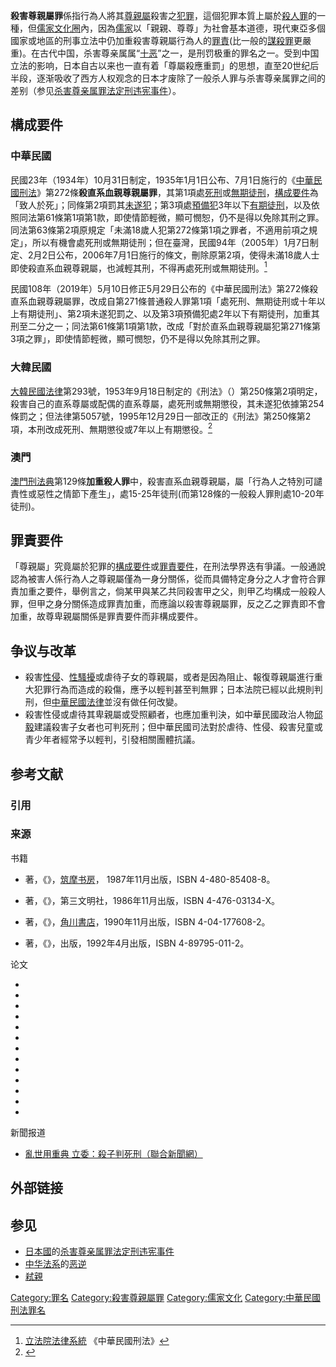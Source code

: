 {{Legal}}
{{wwv}}
{{refimprove|time=2019-04-22}}
'''殺害尊親屬罪'''係指行為人將其[[尊親屬|尊親屬]]殺害之[[犯罪|犯罪]]，這個犯罪本質上屬於[[殺人罪|殺人罪]]的一種，但[[儒家|儒家]][[文化圈|文化圈]]內，因為[[儒家|儒家]]以「親親、尊尊」为社會基本道德，現代東亞多個國家或地區的刑事立法中仍加重殺害尊親屬行為人的[[罪責|罪責]](比一般的[[謀殺罪|謀殺罪]]更嚴重)。在古代中国，杀害尊亲属属“[[十惡_(法律)|十恶]]”之一，是刑罚极重的罪名之一。受到中国立法的影响，日本自古以来也一直有着「尊屬殺應重罰」的思想，直至20世纪后半段，逐渐吸收了西方人权观念的日本才废除了一般杀人罪与杀害尊亲属罪之间的差别（参见[[杀害尊亲属罪法定刑违宪事件|杀害尊亲属罪法定刑违宪事件]]）。{{fact|在受[[普通法|普通法]]影響的[[香港|香港]]，這種差別亦以[[判例|判例]]方式實現，針對尊親屬的殺害行為會視為「謀殺」而依例判處[[終身監禁|終身監禁]]，然而針對幼親屬的殺害行為，則會視作「[[誤殺|誤殺]]」，而判以較輕刑罰。|2020-02-21}}

==構成要件==
===中華民國===
{{Wikisourceshas|中華民國刑法 (民國23年立法24年公布)|中華民國刑法 (民國94年)|中華民國刑法 (民國108年5月10日立法29日公布)}}
{{Wikibooks|中華民國法律註解/中華民國刑法/第61條}}{{Wikibooks|中華民國法律註解/中華民國刑法/第63條}}{{Wikibooks|中華民國法律註解/中華民國刑法/第272條}}
民國23年（1934年）10月31日制定，1935年1月1日公布、7月1日施行的《[[中華民國刑法|中華民國刑法]]》第272條'''殺直系血親尊親屬罪'''，其第1項處[[中華民國死刑制度|死刑]]或[[無期徒刑|無期徒刑]]，[[構成要件|構成要件]]為「致人於死」；同條第2項罰其[[未遂犯|未遂犯]]；第3項處[[預備犯|預備犯]]3年以下[[有期徒刑|有期徒刑]]，以及依照同法第61條第1項第1款，即使情節輕微，顯可憫恕，仍不是得以免除其刑之罪。同法第63條第2項原規定「未滿18歲人犯第272條第1項之罪者，不適用前項之規定」，所以有機會處死刑或無期徒刑；但在臺灣，民國94年（2005年）1月7日制定、2月2日公布，2006年7月1日施行的條文，刪除原第2項，使得未滿18歲人士即使殺直系血親尊親屬，也減輕其刑，不得再處死刑或無期徒刑。<ref>[http://lis.ly.gov.tw/lglawc/lglawkm 立法院法律系統] {{Wayback|url=http://lis.ly.gov.tw/lglawc/lglawkm |date=20170606205125 }}《中華民國刑法》</ref>

民國108年（2019年）5月10日修正5月29日公布的《中華民國刑法》第272條殺直系血親尊親屬罪，改成自第271條普通殺人罪第1項「處死刑、無期徒刑或十年以上有期徒刑」、第2項未遂犯罰之、以及第3項預備犯處2年以下有期徒刑，加重其刑至二分之一；同法第61條第1項第1款，改成「對於直系血親尊親屬犯第271條第3項之罪」，即使情節輕微，顯可憫恕，仍不是得以免除其刑之罪。

===大韓民國===
[[大韓民國法律|大韓民國法律]]第293號，1953年9月18日制定的《刑法》（{{朝|諺=형법|漢=刑法|羅=hyeongbeop}}）第250條第2項明定，殺害自己的直系尊屬或配偶的直系尊屬，處死刑或無期懲役，其未遂犯依據第254條罰之；但法律第5057號，1995年12月29日一部改正的《刑法》第250條第2項，本刑改成死刑、無期懲役或7年以上有期懲役。<ref>{{Cite web |url=http://www.law.go.kr/%EB%B2%95%EB%A0%B9/%ED%98%95%EB%B2%95 |title=韓國法律官網的《刑法》 |access-date=2021-05-31 |archive-date=2021-03-16 |archive-url=https://web.archive.org/web/20210316115001/http://www.law.go.kr/%EB%B2%95%EB%A0%B9/%ED%98%95%EB%B2%95 |dead-url=no }}</ref>
===澳門===
[[澳門刑法典|澳門刑法典]]第129條'''加重殺人罪'''中，殺害直系血親尊親屬，屬「行為人之特別可譴責性或惡性之情節下產生」，處15-25年徒刑(而第128條的一般殺人罪則處10-20年徒刑)。

== 罪責要件 ==
「尊親屬」究竟屬於犯罪的[[構成要件|構成要件]]或[[罪責要件|罪責要件]]，在刑法學界迭有爭議。一般通說認為被害人係行為人之尊親屬僅為一身分關係，從而具備特定身分之人才會符合罪責加重之要件，舉例言之，倘某甲與某乙共同殺害甲之父，則甲乙均構成一般殺人罪，但甲之身分關係造成罪責加重，而應論以殺害尊親屬罪，反之乙之罪責即不會加重，故尊卑親屬關係是罪責要件而非構成要件。

== 争议与改革 ==
* 殺害[[性侵|性侵]]、[[性騷擾|性騷擾]]或虐待子女的尊親屬，或者是因為阻止、報復尊親屬進行重大犯罪行為而造成的殺傷，應予以輕判甚至判無罪；日本法院已經以此規則判刑，但[[中華民國法律|中華民國法律]]並沒有做任何改變。
* 殺害性侵或虐待其卑親屬或受照顧者，也應加重判決，如中華民國政治人物[[邱毅|邱毅]]建議殺害子女者也可判死刑；但中華民國司法對於虐待、性侵、殺害兒童或青少年者經常予以輕判，引發相關團體抗議。

== 参考文献 ==
=== 引用 ===
{{Reflist|2}}

=== 来源 ===
;书籍
* {{ja}}{{lang|ja|谷口優子}}著，《{{lang|ja|尊属殺人罪が消えた日}}》，[[筑摩书房|筑摩书房]]，  1987年11月出版，ISBN 4-480-85408-8。
* {{ja}}{{lang|ja|三原憲三}}著，《{{lang|ja|尊属殺人と裁判}}》，第三文明社，1986年11月出版，ISBN 4-476-03134-X。
* {{ja}}{{lang|ja|和久峻三}}著，《{{lang|ja|魔女失格}}》，[[角川書店|角川書店]]，1990年11月出版，ISBN 4-04-177608-2。
* {{ja}}{{lang|ja|松村喜彦}}著，《{{lang|ja|悪女たちの昭和史}}》，{{lang|ja|ライブ}}出版，1992年4月出版，ISBN 4-89795-011-2。  

;论文
*{{ja}}{{lang|ja|昭和家族法と私(4)尊属殺規定の合憲判決，中川淳，戸籍時報. (通号 516) [2000.07]}}  
*{{ja}}{{lang|ja|新・判例の事案を読む(8)尊属殺人事件，北村 栄一，Article. (通号 171) [2000.6]}}  
*{{ja}}{{lang|ja|裁判官から見た警察捜査 尊属殺重罰規定を違憲とした最高裁大法廷判決の再検討(上·下)，井上 薫，捜査研究. 49(6) (通号 583-584) [2000.05-2000.06]}}  
*{{ja}}{{lang|ja|尊属殺重罰と法の下の平等--日本と韓国の比較法的観点から，申 先雨，独協法学. (通号 49) [1999.09]}}  
*{{ja}}{{lang|ja|近世村落における尊属殺人罪とその波紋--相州の一山村にみる処罰と縁坐の事例，武井 達夫，立正史学. (通号 82) [1997.09]}}  
*{{ja}}{{lang|ja|現代社会と刑事政策-23-尊属殺の実態，佐藤 典子，時の法令. (通号 1398) [1991.03.30]}}  
*{{ja}}{{lang|ja|平成元年度総理府世論調査について--死刑制度及び尊属殺等加重処罰(刑事法ノートー151-)，渡辺 恵一、小島 吉晴，判例タイムズ. 41(13) [1990.06.01]}}  
*{{ja}}{{lang|ja|尊属殺の実態に関する研究，池田 茂穂等，法務総合研究所研究部紀要. (通号 33) [1990]}}  
*{{ja}}{{lang|ja|尊属殺重罰規定と法の下の平等，横瀬 浩司，中京法学. 23(2～4) [1989.03]}}  
*{{ja}}{{lang|ja|「尊属殺人罪」に関する一考察，山下 克知，関西外国語大学研究論集. (通号 47) [1988.01]}}  
*{{ja}}{{lang|ja|合憲判決の高き壁が崩れた日--尊属殺重罰違憲事件(最大判昭48.4.4)，大貫 正一，自由と正義. 38(5) [1987.05]}}  
*{{ja}}{{lang|ja|尊属殺--犯罪心理学から見た，福島 章，ジュリスト. (通号 812) [1984.05.01]}}  
*{{ja}}{{lang|ja|尊属殺，阿部 照哉，ジュリスト. (通号 812) [1984.05.01]}}

;新聞报道
* [http://udn.com/NEWS/NATIONAL/NATS6/4861745.shtml  亂世用重典 立委：殺子判死刑（聯合新聞網）] {{Wayback|url=http://udn.com/NEWS/NATIONAL/NATS6/4861745.shtml |date=20090424041754 }}

== 外部链接 ==
{{Wikiquote}}

== 参见 ==
{{Portal|汉字文化圈|法律}}
* [[日本國|日本國]]的[[杀害尊亲属罪法定刑违宪事件|杀害尊亲属罪法定刑违宪事件]]
* [[中华法系|中华法系]]的[[恶逆|恶逆]]
* [[弒親|弒親]]

[[Category:罪名|Category:罪名]]
[[Category:殺害尊親屬罪|Category:殺害尊親屬罪]]
[[Category:儒家文化|Category:儒家文化]]
[[Category:中華民國刑法罪名|Category:中華民國刑法罪名]]